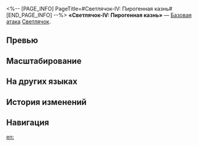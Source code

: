 <%-- [PAGE_INFO]
PageTitle=#Светлячок-IV: Пирогенная казнь#
[END_PAGE_INFO] --%>
{{Навык Инфобокс
|Название         = Светлячок-IV: Пирогенная казнь
|Изображение      = Навык Светлячок-IV: Пирогенная казнь.png
|Персонаж         = Светлячок
|Тип              = Базовая атака
|Тэг              = Одиночная атака
|УронСтойк        = 15
|ЭнергияГен       = 
|Энергия          = 
|Длительность     = 
|Описание         = Восстанавливает 20% от макс. НР и наносит выбранному противнику огненный урон, равный {{Цвет|Выделенный|100%—220%}} от силы атаки Сэма.
|Свойство1        = 
|Масштабирование1 = 
}}
'''«Светлячок-IV: Пирогенная казнь»''' — [[Базовая атака]] [[Светлячок]].

==Превью==
{{Превью
|Файл = Светлячок-IV: Пирогенная казнь Превью
}}

==Масштабирование==
{{Масштабирование навыка
|100%;120%;140%;160%;180%;200%;220%;240%;260%;280%
}}

==На других языках==
{{На других языках
|en   = Fyrefly Type-IV: Pyrogenic Decimation
|zhs  = 火萤Ⅳ型-底火斩击
|zht  = 火螢Ⅳ型-底火斬擊
|ja   = ファイアフライ-IV-{{Rubi|底火斬撃|ていかざんげき}}
|ko   = 반딧불이 Type-IV•뇌관 참격
|es   = Luciérnaga tipo IV: Corte pirotécnico
|fr   = Décimation pyrogénique de Lampyroptère type IV
|ru   = Светлячок-IV: Пирогенная казнь
|th   = Fyrefly Type-IV: Pyrogenic Decimation
|vi   = Đom Đóm IV - Nhát Chém Kích Nổ
|de   = PyroFly Typ IV: Pyrogene Dezimierung
|id   = Fyrefly Type-IV: Pyrogenic Decimation
|pt   = Vaga-lume Tipo-IV: Dizimação Pirogênica
}}

==История изменений==
{{История изменений|3.5}}

==Навигация==
{{Навык Навбокс|Светлячок}}

[[en:]]